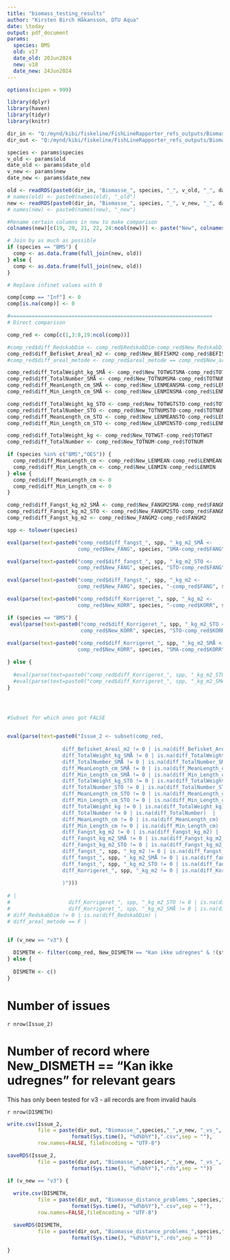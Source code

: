 ```yaml
---
title: "biomass_testing_results"
author: "Kirsten Birch Håkansson, DTU Aqua"
date: \today
output: pdf_document
params:
  species: BMS
  old: v17
  date_old: 20Jun2024
  new: v18
  date_new: 24Jun2024
---
```


```r
options(scipen = 999)

library(dplyr)
library(haven)
library(tidyr)
library(knitr)

dir_in <- "Q:/mynd/kibi/fiskeline/FishLineRapporter_refs_outputs/Biomasseberegninger/output/"
dir_out <- "Q:/mynd/kibi/fiskeline/FishLineRapporter_refs_outputs/Biomasseberegninger/output/"

species <- params$species
v_old <- params$old
date_old <- params$date_old
v_new <- params$new
date_new <- params$date_new
```


```r

old <- readRDS(paste0(dir_in, "Biomasse_", species, "_", v_old, "_", date_old, ".rds"))
# names(old) <- paste0(names(old), "_old")
new <- readRDS(paste0(dir_in, "Biomasse_", species, "_", v_new, "_", date_new, ".rds"))
# names(new) <- paste0(names(new), "_new")

#Rename certain columns in new to make comparison
colnames(new)[c(19, 20, 21, 22, 24:ncol(new))] <- paste("New", colnames(new)[c(19, 20, 21, 22, 24:ncol(new))], sep = "_")

# Join by as much as possible
if (species == "BMS") {
  comp <- as.data.frame(full_join(new, old))
} else {
  comp <- as.data.frame(full_join(new, old))
}

# Replave infinet values with 0

comp[comp == "Inf"] <- 0
comp[is.na(comp)] <- 0
```

```r

#==================================================================
# Direct comparison

comp_red <- comp[c(1,3:8,19:ncol(comp))]

#comp_red$diff_RedskabDim <- comp_red$RedskabDim-comp_red$New_RedskabDim
comp_red$diff_Befisket_Areal_m2 <- comp_red$New_BEFISKM2-comp_red$BEFISKM2
#comp_red$diff_areal_metode <- comp_red$areal_metode == comp_red$New_areal_metode

comp_red$diff_TotalWeight_kg_SMÅ <- comp_red$New_TOTWGTSMA-comp_red$TOTWGTSMA
comp_red$diff_TotalNumber_SMÅ <- comp_red$New_TOTNUMSMA-comp_red$TOTNUMSMA
comp_red$diff_MeanLength_cm_SMÅ <- comp_red$New_LENMEANSMA-comp_red$LENMEANSMA
comp_red$diff_Min_Length_cm_SMÅ <- comp_red$New_LENMINSMA-comp_red$LENMINSMA

comp_red$diff_TotalWeight_kg_STO <- comp_red$New_TOTWGTSTO-comp_red$TOTWGTSTO
comp_red$diff_TotalNumber_STO <- comp_red$New_TOTNUMSTO-comp_red$TOTNUMSTO
comp_red$diff_MeanLength_cm_STO <- comp_red$New_LENMEANSTO-comp_red$LENMEANSTO
comp_red$diff_Min_Length_cm_STO <- comp_red$New_LENMINSTO-comp_red$LENMINSTO

comp_red$diff_TotalWeight_kg <- comp_red$New_TOTWGT-comp_red$TOTWGT
comp_red$diff_TotalNumber <- comp_red$New_TOTNUM-comp_red$TOTNUM

if (species %in% c("BMS","OES")) {
  comp_red$diff_MeanLength_cm <- comp_red$New_LENMEAN-comp_red$LENMEAN
  comp_red$diff_Min_Length_cm <- comp_red$New_LENMIN-comp_red$LENMIN
} else {
  comp_red$diff_MeanLength_cm <- 0
  comp_red$diff_Min_Length_cm <- 0
}

comp_red$diff_Fangst_kg_m2_SMÅ <- comp_red$New_FANGM2SMA-comp_red$FANGM2SMA
comp_red$diff_Fangst_kg_m2_STO <- comp_red$New_FANGM2STO-comp_red$FANGM2STO
comp_red$diff_Fangst_kg_m2 <- comp_red$New_FANGM2-comp_red$FANGM2

spp <- tolower(species)

eval(parse(text=paste0("comp_red$diff_fangst_", spp, "_kg_m2_SMÅ <- 
                       comp_red$New_FANG", species, "SMA-comp_red$FANG", species, "SMA")))

eval(parse(text=paste0("comp_red$diff_fangst_", spp, "_kg_m2_STO <- 
                       comp_red$New_FANG", species, "STO-comp_red$FANG", species, "STO")))

eval(parse(text=paste0("comp_red$diff_fangst_", spp, "_kg_m2 <- 
                       comp_red$New_FANG", species, "-comp_red$FANG", species)))

eval(parse(text=paste0("comp_red$diff_Korrigeret_", spp, "_kg_m2 <- 
                       comp_red$New_KORR", species, "-comp_red$KORR", species)))

if (species == "BMS") {
 eval(parse(text=paste0("comp_red$diff_Korrigeret_", spp, "_kg_m2_STO <- 
                        comp_red$New_KORR", species, "STO-comp_red$KORR", species, "STO")))
  
eval(parse(text=paste0("comp_red$diff_Korrigeret_", spp, "_kg_m2_SMÅ <- 
                       comp_red$New_KORR", species, "SMA-comp_red$KORR", species, "SMA")))

} else {
  
  #eval(parse(text=paste0("comp_red$diff_Korrigeret_", spp, "_kg_m2_STO <- 0")))
  #eval(parse(text=paste0("comp_red$diff_Korrigeret_", spp, "_kg_m2_SMÅ <- 0")))
}




#Subset for which ones got FALSE


eval(parse(text=paste0("Issue_2 <- subset(comp_red, 
                  
                  diff_Befisket_Areal_m2 != 0 | is.na(diff_Befisket_Areal_m2) |
                  diff_TotalWeight_kg_SMÅ != 0 | is.na(diff_TotalWeight_kg_SMÅ) |
                  diff_TotalNumber_SMÅ != 0 | is.na(diff_TotalNumber_SMÅ)  | 
                  diff_MeanLength_cm_SMÅ != 0 | is.na(diff_MeanLength_cm_SMÅ)  |
                  diff_Min_Length_cm_SMÅ != 0 | is.na(diff_Min_Length_cm_SMÅ)  | 
                  diff_TotalWeight_kg_STO != 0 | is.na(diff_TotalWeight_kg_STO)  |
                  diff_TotalNumber_STO != 0 | is.na(diff_TotalNumber_STO)  | 
                  diff_MeanLength_cm_STO != 0 | is.na(diff_MeanLength_cm_STO)  |
                  diff_Min_Length_cm_STO != 0 | is.na(diff_Min_Length_cm_STO)  | 
                  diff_TotalWeight_kg != 0 | is.na(diff_TotalWeight_kg)  |
                  diff_TotalNumber != 0 | is.na(diff_TotalNumber)  | 
                  diff_MeanLength_cm != 0 | is.na(diff_MeanLength_cm)  |
                  diff_Min_Length_cm != 0 | is.na(diff_Min_Length_cm)  | 
                  diff_Fangst_kg_m2 != 0 | is.na(diff_Fangst_kg_m2) |
                  diff_Fangst_kg_m2_SMÅ != 0 | is.na(diff_Fangst_kg_m2_SMÅ)  |
                  diff_Fangst_kg_m2_STO != 0 | is.na(diff_Fangst_kg_m2_STO)  | 
                  diff_fangst_", spp, "_kg_m2 != 0 | is.na(diff_fangst_", spp, "_kg_m2) |
                  diff_fangst_", spp, "_kg_m2_SMÅ != 0 | is.na(diff_fangst_", spp, "_kg_m2_SMÅ) |
                  diff_fangst_", spp, "_kg_m2_STO != 0 | is.na(diff_fangst_", spp, "_kg_m2_STO) |
                  diff_Korrigeret_", spp, "_kg_m2 != 0 | is.na(diff_Korrigeret_", spp, "_kg_m2) 
                  
                  )")))
                  
# |
#                   diff_Korrigeret_", spp, "_kg_m2_STO != 0 | is.na(diff_Korrigeret_", spp, "_kg_m2_STO) |
#                   diff_Korrigeret_", spp, "_kg_m2_SMÅ != 0 | is.na(diff_Korrigeret_", spp, "_kg_m2_SMÅ)
# diff_RedskabDim != 0 | is.na(diff_RedskabDim) |
# diff_areal_metode == F |


if (v_new == "v3") {
  
  DISMETH <- filter(comp_red, New_DISMETH == "Kan ikke udregnes" & !(stationType %in% c('RAM','VV')))
} else {
  
  DISMETH <- c()
}

```

# Number of issues

`r nrow(Issue_2)`

# Number of record where New_DISMETH == "Kan ikke udregnes" for relevant gears
This has only been tested for v3 - all records are from invalid hauls

`r nrow(DISMETH)`

```r

write.csv(Issue_2,
          file = paste(dir_out, "Biomasse_",species,"_",v_new, "_vs_", v_old,"_",
                     format(Sys.time(), "%d%b%Y"),".csv",sep = ""),
          row.names=FALSE, fileEncoding = "UTF-8")

saveRDS(Issue_2,
          file = paste(dir_out, "Biomasse_",species,"_",v_new, "_vs_", v_old,"_",
                     format(Sys.time(), "%d%b%Y"),".rds",sep = ""))

if (v_new == "v3") {
  
  write.csv(DISMETH,
          file = paste(dir_out, "Biomasse_distance_problems_",species,"_",
                     format(Sys.time(), "%d%b%Y"),".csv",sep = ""),
          row.names=FALSE,fileEncoding = "UTF-8")

  saveRDS(DISMETH,
          file = paste(dir_out, "Biomasse_distance_problems_",species,"_",
                     format(Sys.time(), "%d%b%Y"),".rds",sep = ""))
  
}

```

